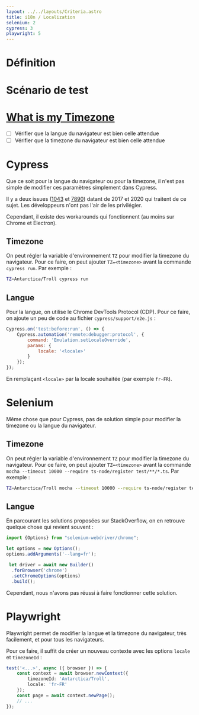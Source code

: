 ```yaml
---
layout: ../../layouts/Criteria.astro
title: i18n / Localization
selenium: 2
cypress: 3
playwright: 5
---
```



# Définition

# Scénario de test

# [What is my Timezone](https://webbrowsertools.com/timezone/)
- [ ] Vérifier que la langue du navigateur est bien celle attendue
- [ ] Vérifier que la timezone du navigateur est bien celle attendue

# Cypress

Que ce soit pour la langue du navigateur ou pour la timezone,
il n'est pas simple de modifier ces paramètres simplement dans Cypress.

<ThumbDownAlert>
    Il y a deux issues (<a href="https://github.com/cypress-io/cypress/issues/1043">1043</a> et <a href="https://github.com/cypress-io/cypress/issues/7890">7890</a>) datant de 2017 et 2020 qui traitent de ce sujet.
    Les développeurs n'ont pas l'air de les privilégier.
</ThumbDownAlert>

Cependant, il existe des workarounds qui fonctionnent (au moins sur Chrome et Electron).

## Timezone

On peut régler la variable d'environnement `TZ` pour modifier la timezone du navigateur.
Pour ce faire, on peut ajouter `TZ=<timezone>` avant la commande `cypress run`. Par exemple :

```bash
TZ=Antarctica/Troll cypress run
```

## Langue

Pour la langue, on utilise le Chrome DevTools Protocol (CDP).
Pour ce faire, on ajoute un peu de code au fichier `cypress/support/e2e.js` :

```js
Cypress.on('test:before:run', () => {
    Cypress.automation('remote:debugger:protocol', {
        command: 'Emulation.setLocaleOverride',
        params: {
            locale: '<locale>'
        }
    });
});
```

En remplaçant `<locale>` par la locale souhaitée (par exemple `fr-FR`).



# Selenium

Même chose que pour Cypress, pas de solution simple pour modifier la timezone ou la langue du navigateur.

## Timezone

On peut régler la variable d'environnement `TZ` pour modifier la timezone du navigateur.
Pour ce faire, on peut ajouter `TZ=<timezone>` avant la commande `mocha --timeout 10000 --require ts-node/register test/**/*.ts`. Par exemple :

```bash
TZ=Antarctica/Troll mocha --timeout 10000 --require ts-node/register test/**/*.ts
```

## Langue

En parcourant les solutions proposées sur StackOverflow, on en retrouve quelque chose qui revient souvent :
```ts
import {Options} from "selenium-webdriver/chrome";

let options = new Options();
options.addArguments('--lang=fr');

 let driver = await new Builder()
  .forBrowser('chrome')
  .setChromeOptions(options)
  .build();

```

Cependant, nous n'avons pas réussi à faire fonctionner cette solution.

# Playwright

<ThumbUpAlert>
    Playwright permet de modifier la langue et la timezone du navigateur, très facilement, et pour tous les navigateurs.
</ThumbUpAlert>

Pour ce faire, il suffit de créer un nouveau contexte avec les options `locale` et `timezoneId` :

```ts
test('<...>', async ({ browser }) => {
    const context = await browser.newContext({
        timezoneId: 'Antarctica/Troll',
        locale: 'fr-FR'
    });
    const page = await context.newPage();
    // ...
});
```

